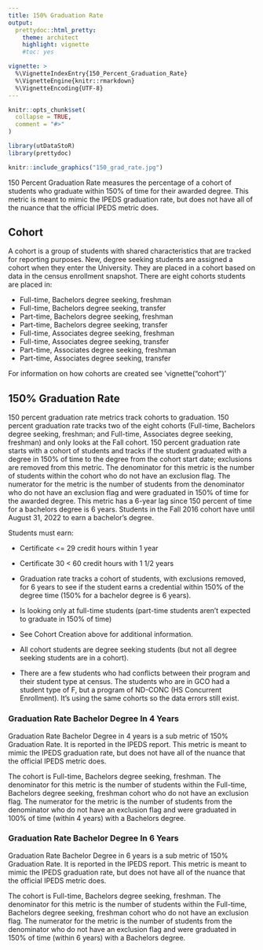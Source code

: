```yaml
---
title: 150% Graduation Rate
output: 
  prettydoc::html_pretty:
    theme: architect
    highlight: vignette
    #toc: yes

vignette: >
  %\VignetteIndexEntry{150_Percent_Graduation_Rate}
  %\VignetteEngine{knitr::rmarkdown}
  %\VignetteEncoding{UTF-8}
---
```


```r
knitr::opts_chunk$set(
  collapse = TRUE,
  comment = "#>"
)
```

```r
library(utDataStoR)
library(prettydoc)
```

```r
knitr::include_graphics("150_grad_rate.jpg")
```

150 Percent Graduation Rate measures the percentage of a cohort of students who graduate within 150% of time for their awarded degree. This metric is meant to mimic the IPEDS graduation rate, but does not have all of the nuance that the official IPEDS metric does.

## Cohort

A cohort is a group of students with shared characteristics that are tracked for reporting purposes. New, degree seeking students are assigned a cohort when they enter the University. They are placed in a cohort based on data in the census enrollment snapshot. There are eight cohorts students are placed in:

- Full-time, Bachelors degree seeking, freshman
- Full-time, Bachelors degree seeking, transfer
- Part-time, Bachelors degree seeking, freshman
- Part-time, Bachelors degree seeking, transfer
- Full-time, Associates degree seeking, freshman
- Full-time, Associates degree seeking, transfer
- Part-time, Associates degree seeking, freshman
- Part-time, Associates degree seeking, transfer

For information on how cohorts are created see 'vignette("cohort")'

## 150% Graduation Rate

150 percent graduation rate metrics track cohorts to graduation. 150 percent graduation rate tracks two of the eight cohorts (Full-time, Bachelors degree seeking, freshman; and Full-time, Associates degree seeking, freshman) and only looks at the Fall cohort. 150 percent graduation rate starts with a cohort of students and tracks if the student graduated with a degree in 150% of time to the degree from the cohort start date; exclusions are removed from this metric. The denominator for this metric is the number of students within the cohort who do not have an exclusion flag. The numerator for the metric is the number of students from the denominator who do not have an exclusion flag and were graduated in 150% of time for the awarded degree. This metric has a 6-year lag since 150 percent of time for a bachelors degree is 6 years. Students in the Fall 2016 cohort have until August 31, 2022 to earn a bachelor's degree.

Students must earn:

- Certificate <= 29 credit hours within 1 year
- Certificate 30 < 60 credit hours with 1 1/2 years

- Graduation rate tracks a cohort of students, with exclusions removed, for 6 years to see if the student earns a credential within 150% of the degree time (150% for a bachelor degree is 6 years).
- Is looking only at full-time students (part-time students aren't expected to graduate in 150% of time)
- See Cohort Creation above for additional information.
- All cohort students are degree seeking students (but not all degree seeking students are in a cohort).
- There are a few students who had conflicts between their program and their student type at census. The students who are in GCO had a student type of F, but a program of ND-CONC (HS Concurrent Enrollment). It's using the same cohorts so the data errors still exist.

### Graduation Rate Bachelor Degree In 4 Years

Graduation Rate Bachelor Degree in 4 years is a sub metric of 150% Graduation Rate. It is reported in the IPEDS report. This metric is meant to mimic the IPEDS graduation rate, but does not have all of the nuance that the official IPEDS metric does.

The cohort is Full-time, Bachelors degree seeking, freshman. The denominator for this metric is the number of students within the Full-time, Bachelors degree seeking, freshman cohort who do not have an exclusion flag. The numerator for the metric is the number of students from the denominator who do not have an exclusion flag and were graduated in 100% of time (within 4 years) with a Bachelors degree.

### Graduation Rate Bachelor Degree In 6 Years

Graduation Rate Bachelor Degree in 6 years is a sub metric of 150% Graduation Rate. It is reported in the IPEDS report. This metric is meant to mimic the IPEDS graduation rate, but does not have all of the nuance that the official IPEDS metric does.

The cohort is Full-time, Bachelors degree seeking, freshman. The denominator for this metric is the number of students within the Full-time, Bachelors degree seeking, freshman cohort who do not have an exclusion flag. The numerator for the metric is the number of students from the denominator who do not have an exclusion flag and were graduated in 150% of time (within 6 years) with a Bachelors degree.
